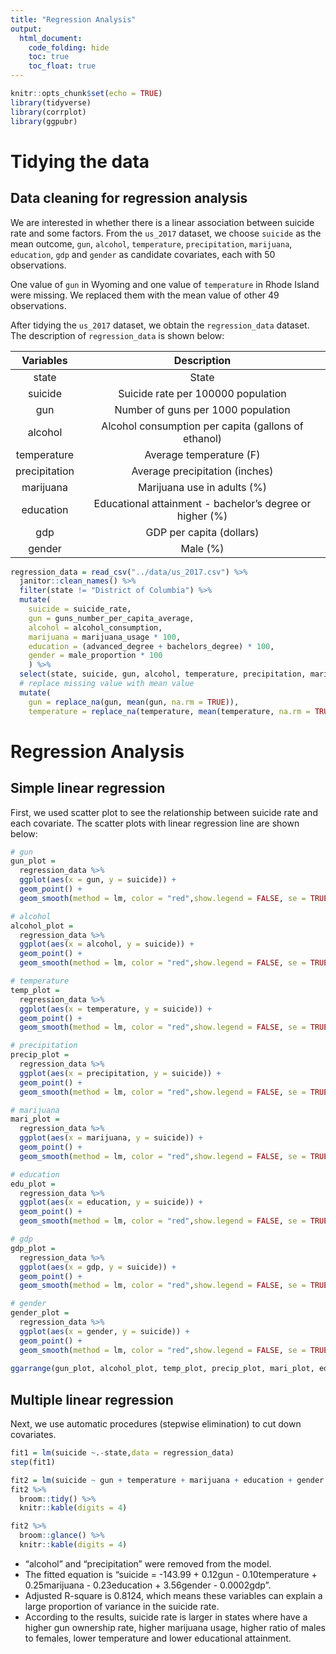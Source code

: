```yaml
---
title: "Regression Analysis"
output: 
  html_document:
    code_folding: hide
    toc: true
    toc_float: true
---
```


```r
knitr::opts_chunk$set(echo = TRUE)
library(tidyverse)
library(corrplot)
library(ggpubr)
```

# Tidying the data

## Data cleaning for regression analysis

We are interested in whether there is a linear association between suicide rate and some factors. From the `us_2017` dataset, we choose `suicide` as the mean outcome, `gun`, `alcohol`, `temperature`, `precipitation`, `marijuana`, `education`, `gdp` and `gender` as candidate covariates, each with 50 observations. 

One value of `gun` in Wyoming and one value of `temperature` in Rhode Island were missing. We replaced them with the mean value of other 49 observations. 

After tidying the `us_2017` dataset, we obtain the `regression_data` dataset. The description of `regression_data` is shown below:

| Variables  | Description   |
| :------------------: | :----------------------------------------------------------------------------------: |
| state  | State  |
| suicide  | Suicide rate per 100000 population  |
| gun  | Number of guns per 1000 population  |
| alcohol  | Alcohol consumption per capita (gallons of ethanol)|
| temperature  | Average temperature (F)     |
| precipitation |  Average precipitation (inches) |                         
| marijuana  | Marijuana use in adults (%)
| education    | Educational attainment - bachelor's degree or higher (%)   |
| gdp    | GDP per capita (dollars)   |
| gender    | Male (%)   |


```r
regression_data = read_csv("../data/us_2017.csv") %>%
  janitor::clean_names() %>% 
  filter(state != "District of Columbia") %>% 
  mutate(
    suicide = suicide_rate,
    gun = guns_number_per_capita_average,
    alcohol = alcohol_consumption,
    marijuana = marijuana_usage * 100,
    education = (advanced_degree + bachelors_degree) * 100,
    gender = male_proportion * 100
    ) %>% 
  select(state, suicide, gun, alcohol, temperature, precipitation, marijuana, education, gdp, gender) %>% 
  # replace missing value with mean value
  mutate(
    gun = replace_na(gun, mean(gun, na.rm = TRUE)),
    temperature = replace_na(temperature, mean(temperature, na.rm = TRUE)))
```

# Regression Analysis

## Simple linear regression

First, we used scatter plot to see the relationship between suicide rate and each covariate. The scatter plots with linear regression line are shown below:

```r
# gun
gun_plot = 
  regression_data %>% 
  ggplot(aes(x = gun, y = suicide)) +
  geom_point() +
  geom_smooth(method = lm, color = "red",show.legend = FALSE, se = TRUE) 

# alcohol
alcohol_plot =
  regression_data %>% 
  ggplot(aes(x = alcohol, y = suicide)) +
  geom_point() +
  geom_smooth(method = lm, color = "red",show.legend = FALSE, se = TRUE) 

# temperature
temp_plot =
  regression_data %>% 
  ggplot(aes(x = temperature, y = suicide)) +
  geom_point() +
  geom_smooth(method = lm, color = "red",show.legend = FALSE, se = TRUE) 

# precipitation
precip_plot =
  regression_data %>% 
  ggplot(aes(x = precipitation, y = suicide)) +
  geom_point() +
  geom_smooth(method = lm, color = "red",show.legend = FALSE, se = TRUE) 

# marijuana
mari_plot =
  regression_data %>% 
  ggplot(aes(x = marijuana, y = suicide)) +
  geom_point() +
  geom_smooth(method = lm, color = "red",show.legend = FALSE, se = TRUE) 

# education
edu_plot =
  regression_data %>% 
  ggplot(aes(x = education, y = suicide)) +
  geom_point() +
  geom_smooth(method = lm, color = "red",show.legend = FALSE, se = TRUE) 

# gdp
gdp_plot =
  regression_data %>% 
  ggplot(aes(x = gdp, y = suicide)) +
  geom_point() +
  geom_smooth(method = lm, color = "red",show.legend = FALSE, se = TRUE) 

# gender
gender_plot = 
  regression_data %>% 
  ggplot(aes(x = gender, y = suicide)) +
  geom_point() +
  geom_smooth(method = lm, color = "red",show.legend = FALSE, se = TRUE) 
                      
ggarrange(gun_plot, alcohol_plot, temp_plot, precip_plot, mari_plot, edu_plot, gdp_plot, gender_plot, nrow = 3, ncol = 3) 
```


## Multiple linear regression

Next, we use automatic procedures (stepwise elimination) to cut down covariates.

```r
fit1 = lm(suicide ~.-state,data = regression_data)
step(fit1) 
```

```r
fit2 = lm(suicide ~ gun + temperature + marijuana + education + gender +gdp, data = regression_data)
fit2 %>% 
  broom::tidy() %>% 
  knitr::kable(digits = 4)

fit2 %>% 
  broom::glance() %>%   
  knitr::kable(digits = 4)
```

* "alcohol" and "precipitation" were removed from the model. 
* The fitted equation is "suicide = -143.99 + 0.12gun - 0.10temperature + 0.25marijuana - 0.23education + 3.56gender - 0.0002gdp". 
* Adjusted R-square is 0.8124, which means these variables can explain a large proportion of variance in the suicide rate. 
* According to the results, suicide rate is larger in states where have a higher gun ownership rate, higher marijuana usage, higher ratio of males to females, lower temperature and lower educational attainment.